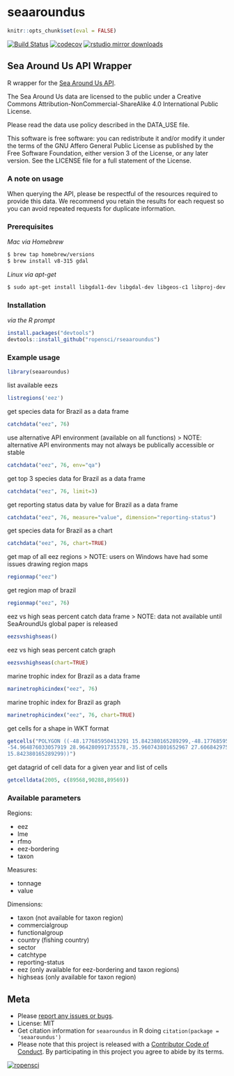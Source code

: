 seaaroundus
===========

```r
knitr::opts_chunk$set(eval = FALSE)
```

[![Build Status](https://api.travis-ci.org/ropensci/rseaaroundus.svg?branch=master)](https://travis-ci.org/ropensci/rseaaroundus)
[![codecov](https://codecov.io/gh/ropensci/rseaaroundus/branch/master/graph/badge.svg)](https://codecov.io/gh/ropensci/rseaaroundus)
[![rstudio mirror downloads](https://cranlogs.r-pkg.org/badges/seaaroundus)](https://github.com/metacran/cranlogs.app)


## Sea Around Us API Wrapper

R wrapper for the [Sea Around Us API](https://github.com/SeaAroundUs/sau-web-mt).

The Sea Around Us data are licensed to the public under a Creative Commons Attribution-NonCommercial-ShareAlike 
    4.0 International Public License.  

Please read the data use policy described in the DATA_USE file.

This software is free software:  you can redistribute it and/or modify
    it under the terms of the GNU Affero General Public License as published by
    the Free Software Foundation, either version 3 of the License, or
    any later version.  See the LICENSE file for a full statement of the License.

### A note on usage
 
When querying the API, please be respectful of the resources required to provide this data. We recommend you retain the results for each request so you can avoid repeated requests for duplicate information.


### Prerequisites

*Mac via Homebrew*
```bash
$ brew tap homebrew/versions
$ brew install v8-315 gdal
```

*Linux via apt-get*
```bash
$ sudo apt-get install libgdal1-dev libgdal-dev libgeos-c1 libproj-dev
```


### Installation

*via the R prompt*

```r
install.packages("devtools")
devtools::install_github("ropensci/rseaaroundus")
```

### Example usage

```r
library(seaaroundus)
```

list available eezs

```r
listregions('eez')
```

get species data for Brazil as a data frame

```r
catchdata("eez", 76)
```

use alternative API environment (available on all functions)
> NOTE: alternative API environments may not always be publically accessible or stable

```r
catchdata("eez", 76, env="qa")
```

get top 3 species data for Brazil as a data frame

```r
catchdata("eez", 76, limit=3)
```

get reporting status data by value for Brazil as a data frame

```r
catchdata("eez", 76, measure="value", dimension="reporting-status")
```

get species data for Brazil as a chart

```r
catchdata("eez", 76, chart=TRUE)
```

get map of all eez regions
> NOTE: users on Windows have had some issues drawing region maps

```r
regionmap("eez")
```

get region map of brazil

```r
regionmap("eez", 76)
```

eez vs high seas percent catch data frame
> NOTE: data not available until SeaAroundUs global paper is released

```r
eezsvshighseas()
```

eez vs high seas percent catch graph

```r
eezsvshighseas(chart=TRUE)
```

marine trophic index for Brazil as a data frame

```r
marinetrophicindex("eez", 76)
```

marine trophic index for Brazil as graph

```r
marinetrophicindex("eez", 76, chart=TRUE)
```

get cells for a shape in WKT format

```r
getcells("POLYGON ((-48.177685950413291 15.842380165289299,-48.177685950413291 15.842380165289299,
-54.964876033057919 28.964280991735578,-35.960743801652967 27.606842975206646,-48.177685950413291 
15.842380165289299))")
```

get datagrid of cell data for a given year and list of cells

```r
getcelldata(2005, c(89568,90288,89569))
```

### Available parameters

Regions:

* eez
* lme
* rfmo
* eez-bordering
* taxon

Measures:

* tonnage
* value

Dimensions:

* taxon (not available for taxon region)
* commercialgroup
* functionalgroup
* country (fishing country)
* sector
* catchtype
* reporting-status
* eez (only available for eez-bordering and taxon regions)
* highseas (only available for taxon region)


## Meta

* Please [report any issues or bugs](https://github.com/ropensci/rseaaroundus/issues).
* License: MIT
* Get citation information for `seaaroundus` in R doing `citation(package = 'seaaroundus')`
* Please note that this project is released with a [Contributor Code of Conduct](CONDUCT.md). By participating in this project you agree to abide by its terms.

[![ropensci](https://ropensci.org/public_images/github_footer.png)](https://ropensci.org)
